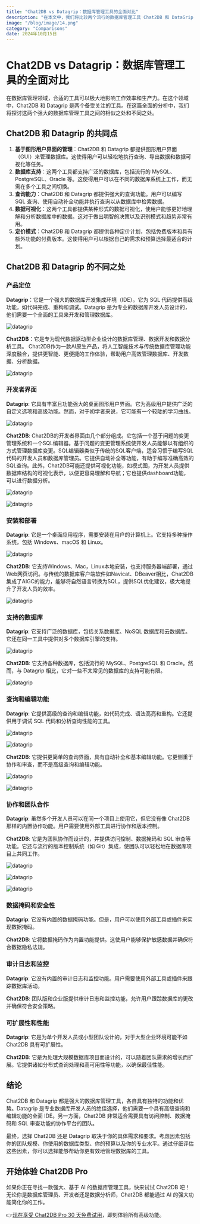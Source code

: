 ```yaml
---
title: "Chat2DB vs Datagrip：数据库管理工具的全面对比"
description: "在本文中，我们将比较两个流行的数据库管理工具 Chat2DB 和 DataGrip，以帮助您进行评估。"
image: "/blog/image/14.png"
category: "Comparisons"
date: 2024年10月15日
---
```


# Chat2DB vs Datagrip：数据库管理工具的全面对比

在数据库管理领域，合适的工具可以极大地影响工作效率和生产力。在这个领域中，Chat2DB 和 Datagrip 是两个备受关注的工具。在这篇全面的分析中，我们将探讨这两个强大的数据库管理工具之间的相似之处和不同之处。

## Chat2DB 和 Datagrip 的共同点

1. **基于图形用户界面的管理**：Chat2DB 和 Datagrip 都提供图形用户界面（GUI）来管理数据库。这使得用户可以轻松地执行查询、导出数据和数据可视化等任务。
2. **数据库支持**：这两个工具都支持广泛的数据库，包括流行的 MySQL、PostgreSQL、Oracle 等。这使得用户可以在不同的数据库系统上工作，而无需在多个工具之间切换。
3. **查询能力**：Chat2DB 和 Datagrip 都提供强大的查询功能。用户可以编写 SQL 查询、使用自动补全功能并执行查询以从数据库中检索数据。
4. **数据可视化**：这两个工具都提供某种形式的数据可视化，使用户能够更好地理解和分析数据库中的数据。这对于做出明智的决策以及识别模式和趋势非常有用。
5. **定价模式**：Chat2DB 和 Datagrip 都提供各种定价计划，包括免费版本和具有额外功能的付费版本。这使得用户可以根据自己的需求和预算选择最适合的计划。

## Chat2DB 和 Datagrip 的不同之处

### 产品定位

**Datagrip**：它是一个强大的数据库开发集成环境（IDE）。它为 SQL 代码提供高级功能，如代码完成、重构和调试。Datagrip 是为专业的数据库开发人员设计的，他们需要一个全面的工具来开发和管理数据库。

![datagrip](/image/blog/datagrip/1.png)

**Chat2DB**：它是专为现代数据驱动型企业设计的数据库管理、数据开发和数据分析工具。 Chat2DB作为一款AI原生产品，将人工智能技术与传统数据库管理功能深度融合，提供更智能、更便捷的工作体验，帮助用户高效管理数据库、开发数据、分析数据。

![datagrip](/image/blog/datagrip/2.png)

### 开发者界面

**Datagrip**: 它具有丰富且功能强大的桌面图形用户界面。它为高级用户提供广泛的自定义选项和高级功能。然而，对于初学者来说，它可能有一个较陡的学习曲线。

![datagrip](/image/blog/datagrip/3.png)

**Chat2DB**: Chat2DB的开发者界面由几个部分组成。它包括一个基于问题的变更管理系统和一个SQL编辑器。基于问题的变更管理系统使开发人员能够以有组织的方式管理数据库变更。SQL编辑器类似于传统的SQL客户端，适合习惯于编写SQL代码的开发人员和数据库管理员。它提供自动补全等功能，有助于编写准确高效的SQL查询。此外，Chat2DB可能还提供可视化功能，如模式图，为开发人员提供数据库结构的可视化表示，以便更容易理解和导航；它也提供dashboard功能，可以进行数据分析。

![datagrip](/image/blog/datagrip/4.png)

![datagrip](/image/blog/datagrip/5.png)

### 安装和部署

**Datagrip**: 它是一个桌面应用程序，需要安装在用户的计算机上。它支持多种操作系统，包括 Windows、macOS 和 Linux。

![datagrip](/image/blog/datagrip/6.png)

**Chat2DB**: 它支持Windows、Mac，Linux本地安装，也支持服务器端部署，通过Web网页访问。与传统的数据库客户端软件如Navicat、DBeaver相比，Chat2DB集成了AIGC的能力，能够将自然语言转换为SQL，提供SQL优化建议，极大地提升了开发人员的效率。

![datagrip](/image/blog/datagrip/7.png)

### 支持的数据库

**Datagrip**: 它支持广泛的数据库，包括关系数据库、NoSQL 数据库和云数据库。它还在同一工具中提供对多个数据库引擎的支持。

![datagrip](/image/blog/datagrip/8.png)

**Chat2DB**: 它支持各种数据库，包括流行的 MySQL、PostgreSQL 和 Oracle。然而，与 Datagrip 相比，它对一些不太常见的数据库的支持可能有限。

![datagrip](/image/blog/datagrip/9.png)

### 查询和编辑功能

**Datagrip**: 它提供高级的查询和编辑功能，如代码完成、语法高亮和重构。它还提供用于调试 SQL 代码和分析查询性能的工具。

![datagrip](/image/blog/datagrip/10.png)

![datagrip](/image/blog/datagrip/11.png)

**Chat2DB**: 它提供更简单的查询界面，具有自动补全和基本编辑功能。它更侧重于协作和审查，而不是高级查询和编辑功能。

![datagrip](/image/blog/datagrip/12.png)

![datagrip](/image/blog/datagrip/13.png)

### 协作和团队合作

**Datagrip**: 虽然多个开发人员可以在同一个项目上使用它，但它没有像 Chat2DB 那样的内置协作功能。用户需要使用外部工具进行协作和版本控制。

**Chat2DB**: 它是为团队协作而设计的，并提供访问控制、数据掩码和 SQL 审查等功能。它还与流行的版本控制系统（如 Git）集成，使团队可以轻松地在数据库项目上共同工作。

![datagrip](/image/blog/datagrip/14.png)

![datagrip](/image/blog/datagrip/15.png)

![datagrip](/image/blog/datagrip/16.png)

### 数据掩码和安全性

**Datagrip**: 它没有内置的数据掩码功能。但是，用户可以使用外部工具或插件来实现数据掩码。

**Chat2DB**: 它将数据掩码作为内置功能提供。这使用户能够保护敏感数据并确保符合数据隐私法规。

### 审计日志和监控

**Datagrip**: 它没有内置的审计日志和监控功能。用户需要使用外部工具或插件来跟踪数据库活动。

**Chat2DB**: 团队版和企业版提供审计日志和监控功能，允许用户跟踪数据库的更改并确保符合安全策略。

### 可扩展性和性能

**Datagrip**: 它是为单个开发人员或小型团队设计的，对于大型企业环境可能不如 Chat2DB 具有可扩展性。

**Chat2DB**: 它是为处理大规模数据库项目而设计的，可以随着团队需求的增长而扩展。它提供诸如分布式查询处理和高可用性等功能，以确保最佳性能。

## 结论

Chat2DB 和 Datagrip 都是强大的数据库管理工具，各自具有独特的功能和优势。Datagrip 是专业数据库开发人员的绝佳选择，他们需要一个具有高级查询和编辑功能的全面 IDE。另一方面，Chat2DB 非常适合需要具有访问控制、数据掩码和 SQL 审查功能的协作平台的团队。

最终，选择 Chat2DB 还是 Datagrip 取决于你的具体需求和要求。考虑因素包括你的团队规模、你使用的数据库类型、你的预算以及你的专业水平。通过仔细评估这些因素，你可以选择能够帮助你更有效地管理数据库的工具。

## 开始体验 Chat2DB Pro

如果你正在寻找一款强大、基于 AI 的数据库管理工具，快来试试 Chat2DB 吧！无论你是数据库管理员、开发者还是数据分析师，Chat2DB 都能通过 AI 的强大功能简化你的工作。

👉[现在享受 Chat2DB Pro 30 天免费试用](https://chat2db.ai/zh-CN/pricing)，即刻体验所有高级功能。
